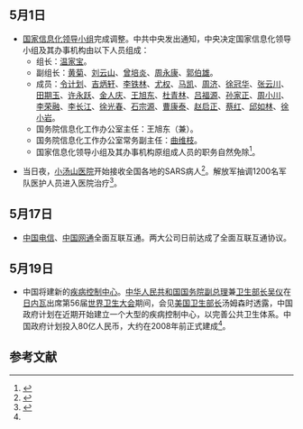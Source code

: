 <noinclude>
{{MonthInNewsChina|2003|5}}

== 5月1日 ==
*[[国家信息化领导小组|国家信息化领导小组]]完成调整。中共中央发出通知，中央决定国家信息化领导小组及其办事机构由以下人员组成：
**组长：[[温家宝|温家宝]]。
**副组长：[[黄菊|黄菊]]、[[刘云山|刘云山]]、[[曾培炎|曾培炎]]、[[周永康|周永康]]、[[郭伯雄|郭伯雄]]。
**成员：[[令计划|令计划]]、[[吉炳轩|吉炳轩]]、[[李铁林|李铁林]]、[[尤权|尤权]]、[[马凯_(官员)|马凯]]、[[周济|周济]]、[[徐冠华|徐冠华]]、[[张云川_(1946年)|张云川]]、[[田期玉|田期玉]]、[[许永跃|许永跃]]、[[金人庆|金人庆]]、[[王旭东_(1946年)|王旭东]]、[[杜青林|杜青林]]、[[吕福源|吕福源]]、[[孙家正|孙家正]]、[[周小川|周小川]]、[[李荣融|李荣融]]、[[李长江|李长江]]、[[徐光春|徐光春]]、[[石宗源|石宗源]]、[[曹康泰|曹康泰]]、[[赵正永|赵启正]]、[[蔡红|蔡红]]、[[邱如林|邱如林]]、[[徐小岩|徐小岩]]。
**国务院信息化工作办公室主任：王旭东（兼）。
**国务院信息化工作办公室常务副主任：[[曲维枝|曲维枝]]。
**国家信息化领导小组及其办事机构原组成人员的职务自然免除<ref name=f1>{{Cite book|title=中国信息年鉴 2004|last=[[国家信息中心|国家信息中心]]、中国信息协|publisher=北京：[[中国统计出版社|中国统计出版社]]|year=2004|pages=485}}</ref>。

*当日夜，[[小汤山医院|小汤山医院]]开始接收全国各地的SARS病人<ref>{{Cite news|url=http://news.sohu.com/86/05/news210280586.shtml|title=世卫官员：小汤山医院创造奇迹 中国军队真了不起|author=|date=2003-06-20|work=北京日报|publisher=京报网|accessdate=2020-01-24|language=|format=|archiveurl=https://web.archive.org/web/20050601075803/http://news.sohu.com/86/05/news210280586.shtml|archivedate=2005-06-01|dead-url=no}}</ref>。解放军抽调1200名军队医护人员进入医院治疗<ref>{{cite news|url=http://www.chinanews.com/n/2003-04-30/26/299183.html|title=多图：三军白衣战士进入北京小汤山野战医院|work=[[中国新闻社|中国新闻社]]|date=2003-04-30|accessdate=2020-02-02|archive-date=2005-01-07|archive-url=https://web.archive.org/web/20050107170228/http://www.chinanews.com/n/2003-04-30/26/299183.html|dead-url=no}}</ref>。

== 5月17日 ==
*[[中国电信|中国电信]]、[[中国网通|中国网通]]全面互联互通。两大公司日前达成了全面互联互通协议。

== 5月19日 ==
*中国将建新的[[中国疾控中心|疾病控制中心]]。[[中华人民共和国国务院副总理|中华人民共和国国务院副总理]]兼[[中华人民共和国卫生部|卫生部长]][[吴仪|吴仪]]在[[日内瓦|日内瓦]]出席第56届[[世界卫生大会|世界卫生大会]]期间，会见[[美国卫生部长|美国卫生部长]]汤姆森时透露，中国政府计划在近期开始建立一个大型的疾病控制中心，以完善公共卫生体系。中国政府计划投入80亿人民币，大约在2008年前正式建成<ref name=f1 />。

== 参考文献 ==
{{Reflist|2}}

{{Portal:中國大陸新聞動態/Footer}}
</noinclude>